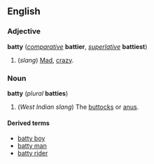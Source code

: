 ==English==
===Adjective===
'''batty''' (''[[comparative]]'' '''battier''', ''[[superlative]]'' '''battiest''')

#(''slang'') [[Mad]], [[crazy]].

===Noun===
'''batty''' (''plural'' '''batties''')

#(''West Indian slang'') The [[buttocks]] or [[anus]].

====Derived terms====
*[[batty boy]]
*[[batty man]]
*[[batty rider]]